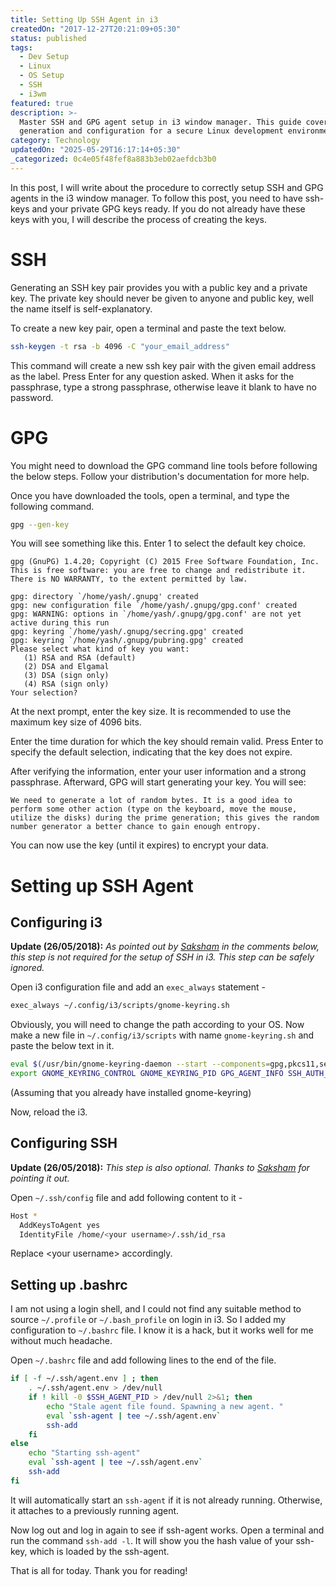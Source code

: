 ```yaml
---
title: Setting Up SSH Agent in i3
createdOn: "2017-12-27T20:21:09+05:30"
status: published
tags:
  - Dev Setup
  - Linux
  - OS Setup
  - SSH
  - i3wm
featured: true
description: >-
  Master SSH and GPG agent setup in i3 window manager. This guide covers key
  generation and configuration for a secure Linux development environment.
category: Technology
updatedOn: "2025-05-29T16:17:14+05:30"
_categorized: 0c4e05f48fef8a883b3eb02aefdcb3b0
---
```


In this post, I will write about the procedure to correctly setup SSH and GPG
agents in the i3 window manager. To follow this post, you need to have ssh-keys
and your private GPG keys ready. If you do not already have these keys with you,
I will describe the process of creating the keys.

# SSH

Generating an SSH key pair provides you with a public key and a private key. The
private key should never be given to anyone and public key, well the name itself
is self-explanatory.

To create a new key pair, open a terminal and paste the text below.

```bash
ssh-keygen -t rsa -b 4096 -C "your_email_address"
```

This command will create a new ssh key pair with the given email address as the
label. Press Enter for any question asked. When it asks for the passphrase, type
a strong passphrase, otherwise leave it blank to have no password.

# GPG

You might need to download the GPG command line tools before following the below
steps. Follow your distribution's documentation for more help.

Once you have downloaded the tools, open a terminal, and type the following
command.

```bash
gpg --gen-key
```

You will see something like this. Enter 1 to select the default key choice.

```text
gpg (GnuPG) 1.4.20; Copyright (C) 2015 Free Software Foundation, Inc.
This is free software: you are free to change and redistribute it.
There is NO WARRANTY, to the extent permitted by law.

gpg: directory `/home/yash/.gnupg' created
gpg: new configuration file `/home/yash/.gnupg/gpg.conf' created
gpg: WARNING: options in `/home/yash/.gnupg/gpg.conf' are not yet active during this run
gpg: keyring `/home/yash/.gnupg/secring.gpg' created
gpg: keyring `/home/yash/.gnupg/pubring.gpg' created
Please select what kind of key you want:
   (1) RSA and RSA (default)
   (2) DSA and Elgamal
   (3) DSA (sign only)
   (4) RSA (sign only)
Your selection?
```

At the next prompt, enter the key size. It is recommended to use the maximum key
size of 4096 bits.

Enter the time duration for which the key should remain valid. Press Enter to
specify the default selection, indicating that the key does not expire.

After verifying the information, enter your user information and a strong
passphrase. Afterward, GPG will start generating your key. You will see:

```text
We need to generate a lot of random bytes. It is a good idea to perform some other action (type on the keyboard, move the mouse,
utilize the disks) during the prime generation; this gives the random number generator a better chance to gain enough entropy.
```

You can now use the key (until it expires) to encrypt your data.

# Setting up SSH Agent

## Configuring i3

**Update (26/05/2018):** _As pointed out by
[Saksham](https://sakshamsharma.com/) in the comments below, this step is not
required for the setup of SSH in i3. This step can be safely ignored._

Open i3 configuration file and add an `exec_always` statement -

```bash
exec_always ~/.config/i3/scripts/gnome-keyring.sh
```

Obviously, you will need to change the path according to your OS. Now make a new
file in `~/.config/i3/scripts` with name `gnome-keyring.sh` and paste the below
text in it.

```bash
eval $(/usr/bin/gnome-keyring-daemon --start --components=gpg,pkcs11,secrets,ssh)
export GNOME_KEYRING_CONTROL GNOME_KEYRING_PID GPG_AGENT_INFO SSH_AUTH_SOCK
```

(Assuming that you already have installed gnome-keyring)

Now, reload the i3.

## Configuring SSH

**Update (26/05/2018):** _This step is also optional. Thanks to
[Saksham](https://sakshamsharma.com/) for pointing it out._

Open `~/.ssh/config` file and add following content to it -

```bash
Host *
  AddKeysToAgent yes
  IdentityFile /home/<your username>/.ssh/id_rsa
```

Replace \<your username\> accordingly.

## Setting up .bashrc

I am not using a login shell, and I could not find any suitable method to source
`~/.profile` or `~/.bash_profile` on login in i3. So I added my configuration to
`~/.bashrc` file. I know it is a hack, but it works well for me without much
headache.

Open `~/.bashrc` file and add following lines to the end of the file.

```bash
if [ -f ~/.ssh/agent.env ] ; then
    . ~/.ssh/agent.env > /dev/null
    if ! kill -0 $SSH_AGENT_PID > /dev/null 2>&1; then
        echo "Stale agent file found. Spawning a new agent. "
        eval `ssh-agent | tee ~/.ssh/agent.env`
        ssh-add
    fi
else
    echo "Starting ssh-agent"
    eval `ssh-agent | tee ~/.ssh/agent.env`
    ssh-add
fi
```

It will automatically start an `ssh-agent` if it is not already running.
Otherwise, it attaches to a previously running agent.

Now log out and log in again to see if ssh-agent works. Open a terminal and run
the command `ssh-add -l`. It will show you the hash value of your ssh-key, which
is loaded by the ssh-agent.

That is all for today. Thank you for reading!
